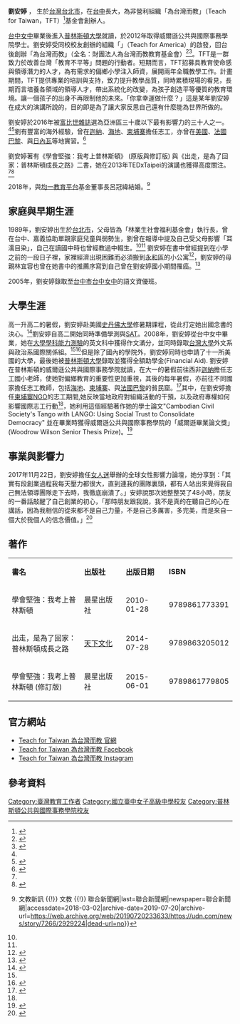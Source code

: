 {{NoteTA
| 1 = zh-hans:台; zh-hk:臺; zh-tw:臺;
}}
{{Infobox person
| name = 劉安婷 <br/>An-Ting Liu
| image = 
| alt = 
| caption = 
| Sex = 女
| birth_name = 
| birth_place = {{ROC}}[[台北市|台北市]]
| birth_date= {{birth year and age|1989|12|11}}
| death_place = 
| nationality = {{ROC}}
| other_names = 
| education = [[普林斯頓大學|普林斯頓大學]]{{Link-en|威爾遜公共與國際事務學院|Woodrow Wilson School of Public and International Affairs}}學士學位
| occupation = 創業家、社會工作者
| years_active = 
| known_for = 「為台灣而教」（Teach for Taiwan，TFT）創辦人
| notable_works = 
| religion = [[基督教|基督教]]
| spouse(s) = 呂冠緯（2018年－至今）
}}
'''劉安婷''' {{BD|1989年|12月||}}， 生於[[台灣|台灣]][[台北市|台北市]]，在[[台中|台中]]長大，為非營利組織「為台灣而教」（Teach for Taiwan，TFT）<ref name="NGO">{{cite web |url= https://www.teach4taiwan.org/ |title= Teach for Taiwan 為台灣而教 |accessdate= 2020-07-07 |archive-date= 2020-12-19 |archive-url= https://web.archive.org/web/20201219133612/https://www.teach4taiwan.org/ |dead-url= no }}</ref>基金會創辦人。

[[台中女中|台中女中]]畢業後進入[[普林斯頓大學|普林斯頓大學]]就讀，於2012年取得威爾遜公共與國際事務學院學士。劉安婷受同校校友{{le|溫蒂·科普|Wendy Kopp}}創辦的組織「{{link-en|為美國而教|Teach for America}}」（Teach for America）的啟發，回台後創辦「為台灣而教」（全名：財團法人為台灣而教教育基金會）<ref name="seinsights">{{cite news | language =zh-tw | author = | url =http://www.seinsights.asia/news/131/1317 | title =為台灣而教／留洋女生棄高薪 投入偏鄉課輔 | publisher =聯合報 | date =2013-07-26 | access-date =2016-11-11 | archive-date =2020-10-31 | archive-url =https://web.archive.org/web/20201031012608/https://www.seinsights.asia/news/131/1317 | dead-url =no }}</ref><ref name="tft">{{cite news|language=zh-tw|author=|url=https://www.teach4taiwan.org/about-us/|title=為台灣而教 - 緣起|publisher=|date=|access-date=2016-11-11|deadurl=yes|archiveurl=https://web.archive.org/web/20171102161138/http://www.teach4taiwan.org/about-us/|archivedate=2017-11-02}}</ref>。TFT是一群致力於改善台灣「教育不平等」問題的行動者。短期而言，TFT招募具教育使命感與領導潛力的人才，為有需求的偏鄉小學注入師資，展開兩年全職教學工作。計畫期間，TFT提供專業的培訓與支持，致力提升教學品質，同時累積現場的看見，長期而言培養各領域的領導人才，帶出系統化的改變，為孩子創造平等優質的教育環境。讓一個孩子的出身不再限制他的未來。「你拿幸運做什麼？」這是某年劉安婷在成大的演講所說的，目的即是為了讓大家反思自己還有什麼能為世界所做的。

劉安婷於2016年被[[富比世雜誌|富比世雜誌]]選為亞洲區三十歲以下最有影響力的三十人之一。<ref name="tian"/><ref name="forbes">{{cite web|url=http://www.forbes.com/30-under-30-asia-2016/social-entrepreneurs/#2fec62ee7d46|title=Forbes 30 Under 30 Asia 2016|access-date=2016-11-11|archive-date=2019-09-21|archive-url=https://web.archive.org/web/20190921121231/https://www.forbes.com/30-under-30-asia-2016/social-entrepreneurs/#2fec62ee7d46|dead-url=no}}</ref>劉有豐富的海外經驗，曾在[[迦納|迦納]]、[[海地|海地]]、[[柬埔寨|柬埔寨]]擔任志工，亦曾在[[美國|美國]]、[[法國|法國]][[巴黎|巴黎]]、與[[日內瓦|日內瓦]]等地實習。<ref name="tian">{{cite web|url=http://www.cw.com.tw/article/article.action?id=5075184|title=劉安婷　為偏鄉送上知識與青春|date=2016-03-15|access-date=2016-11-11|archive-date=2019-09-18|archive-url=https://web.archive.org/web/20190918102002/https://www.cw.com.tw/article/article.action?id=5075184|dead-url=no}}</ref>

劉安婷著有《學會堅強：我考上普林斯頓》 (原版與修訂版) 與《出走，是為了回家：普林斯頓成長之路》二書，她在2013年TEDxTaipei的演講也獲得高度關注。<ref name="forbes"/><ref name= "ted">{{cite web|url=http://tedxtaipei.com/talks/2013-anting-liu/|title=TEDxTaipei 劉安婷-擁抱世代從教育開始|date=2013-12-09|access-date=2016-11-11|archive-date=2019-12-21|archive-url=https://web.archive.org/web/20191221121547/http://tedxtaipei.com/talks/2013-anting-liu/|dead-url=no}}</ref>

2018年，與[[均一教育平台|均一教育平台]]基金董事長呂冠緯結婚。<ref>{{Cite news|url=https://udn.com/news/story/7266/2929224|title=劉安婷呂冠緯今婚宴 陳冲嚴長壽獻祝福 {{!}} 文教新訊 {{!}} 文教 {{!}} 聯合新聞網|last=聯合新聞網|newspaper=聯合新聞網|accessdate=2018-03-02|archive-date=2019-07-20|archive-url=https://web.archive.org/web/20190720233633/https://udn.com/news/story/7266/2929224|dead-url=no}}</ref>

==家庭與早期生涯==
1989年，劉安婷出生於[[台北市|台北市]]，父母皆為「林業生社會福利基金會」執行長，曾在台中、嘉義協助單親家庭兒童與弱勢生，劉曾在報導中提及自己受父母影響「耳濡目染」，自己在讀國中時也曾經教過中輟生。<ref name="seinsights"/><ref name="tian"/>
劉安婷在書中曾經提到在小學之前的一段日子裡，家裡經濟出現困難而必須搬到[[永和區|永和區]]的小公寓<ref name="book 2">{{cite book |last= |first= |date= 2014-07-28|title= 出走，是為了回家：普林斯頓成長之路|url= |location= 台灣|publisher= 天下文化|page= |isbn=9789863205012}}</ref>，劉安婷的母親林宜容也曾在她書中的推薦序寫到自己曾在劉安婷國小期間罹癌。<ref name= "book 3">{{cite book|date=2015-06-01|title=學會堅強：我考上普林斯頓(修訂版)|location=台灣|isbn=9789861779805}}</ref>

2005年，劉安婷錄取至[[台中市|台中市]][[台中女中|台中女中]]的語文資優班。

==大學生涯==
高一升高二的暑假，劉安婷赴美國[[史丹佛大學|史丹佛大學]]修暑期課程，從此打定她出國念書的決心。<ref name="gvm">{{cite web|url=http://www.gvm.com.tw/Boardcontent_25672.html|title=家庭教育不受限，當偏鄉志工比領高薪快樂|publisher=遠見雜誌|date=01/07/2014|access-date=2016-11-20|archive-date=2017-09-19|archive-url=https://web.archive.org/web/20170919005500/https://www.gvm.com.tw/Boardcontent_25672.html|dead-url=no}}</ref>劉安婷自高二開始同時準備學測與[[SAT|SAT]]。2008年，劉安婷從台中女中畢業，她在[[大學學科能力測驗|大學學科能力測驗]]的英文科中獲得作文滿分，並同時錄取[[台灣大學|台灣大學]]外文系與政治系國際關係組。<ref name="seinsights"/><ref name="book 1">{{cite book|date= 2010-01-28|title=學會堅強：我考上普林斯頓|location=台灣|isbn=9789861773391}}</ref>但是除了國內的學院外，劉安婷同時也申請了十一所美國的大學{{來源請求}}，最後她被[[普林斯頓大學|普林斯頓大學]]錄取並獲得全額助學金(Financial Aid).
劉安婷在普林斯頓的威爾遜公共與國際事務學院就讀，在大一的暑假前往西非[[迦納|迦納]]擔任志工國小老師，使她對偏鄉教育的重要性更加重視，其後的每年暑假，亦前往不同國家擔任志工教師，包括[[海地|海地]]、[[柬埔寨|柬埔寨]]、與[[法國|法國]][[巴黎|巴黎]]的貧民窟。<ref name = "30.com">{{cite web|URL=http://www.30.com.tw/article_content_23829.html|title=捨棄美高薪，為台灣而教|date=01/09/2013|publisher=天下雜誌|access-date=2016-11-20|archive-date=2018-12-18|archive-url=https://web.archive.org/web/20181218102217/https://www.30.com.tw/article_content_23829.html|dead-url=no}}</ref>其中，在劉安婷擔任[[柬埔寨|柬埔寨]]NGO的志工期間,她反映當地政府對組織活動的干預，以及政府專權如何影響國際志工行動<ref name= "book 3"/>，她利用這個經驗著作她的學士論文"Cambodian Civil Society's Tango with LANGO: Using Social Trust to Consolidate Democracy" 並在畢業時獲得威爾遜公共與國際事務學院的「威爾遜畢業論文獎」(Woodrow Wilson Senior Thesis Prize)。<ref>{{cite web|url=http://wws.princeton.edu/news-and-events/news/item/congratulating-class-2012-woodrow-wilson-school-graduates|title=Congratulating the Class of 2012, Woodrow Wilson School Graduates|date=07/06/2012|accessdate=2016-11-20|archive-date=2019-07-17|archive-url=https://web.archive.org/web/20190717162441/http://wws.princeton.edu/news-and-events/news/item/congratulating-class-2012-woodrow-wilson-school-graduates|dead-url=no}}</ref>

==事業與影響力==
2017年11月22日，劉安婷擔任[[女人迷|女人迷]]舉辦的全球女性影響力論壇，她分享到：「其實有段創業過程我每天壓力都很大，直到連我的團隊裏頭，都有人站出來覺得我自己無法領導團隊走下去時，我徹底崩潰了。」安婷說那次她整整哭了48小時，朋友的一番話敲醒了自己創業的初心，「那時朋友跟我說，我不是真的在聽自己的心在講話，因為我相信的從來都不是自己力量，不是自己多厲害，多完美，而是來自一個大於我個人的信念價值。」<ref>{{Cite news|url=https://womany.net/read/article/14934|title=【直擊】我相信我很重要！全球女性影響力論壇：影響力，是為了比你更巨大的信念努力｜女人迷 Womany|date=2017-11-23|newspaper=女人迷 womany.net|accessdate=2017-11-24|language=zh-tw|archive-date=2017-12-01|archive-url=https://web.archive.org/web/20171201034001/https://womany.net/read/article/14934|dead-url=no}}</ref>

==著作==
{| class="wikitable" width="95%" style="text-align:center"
|- style="background:#CEECF5; color:black" align=center
| style="width:35%"|'''書名'''|| style="width:20%"|'''出版社'''|| style="width:20%"|'''出版日期'''||style="width:20%"|'''ISBN'''
|-
| 學會堅強：我考上普林斯頓 || 晨星出版社 || 2010-01-28||9789861773391
|-
| 出走，是為了回家：普林斯頓成長之路 || [[天下文化|天下文化]] || 2014-07-28||9789863205012
|-
| 學會堅強：我考上普林斯頓 (修訂版)|| 晨星出版社 || 2015-06-01||9789861779805
|}
== 官方網站 ==

* [https://www.teach4taiwan.org/ Teach for Taiwan 為台灣而教 官網] {{Wayback|url=https://www.teach4taiwan.org/ |date=20201219133612 }}
* [https://www.facebook.com/teach4taiwan/ Teach for Taiwan 為台灣而教 Facebook] {{Wayback|url=https://www.facebook.com/teach4taiwan/ |date=20190413104338 }}
* [https://www.instagram.com/teachfortaiwan/ Teach for Taiwan 為台灣而教 Instagram]

==參考資料==
{{reflist}}
{{DEFAULTSORT:Liu}}
[[Category:臺灣教育工作者|Category:臺灣教育工作者]]
[[Category:國立臺中女子高級中學校友|Category:國立臺中女子高級中學校友]]
[[Category:普林斯頓公共與國際事務學院校友|Category:普林斯頓公共與國際事務學院校友]]